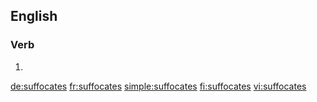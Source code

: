 ==English==

===Verb===
{{head|en}}

# {{en-third-person singular of|suffocate}}

[[de:suffocates]]
[[fr:suffocates]]
[[simple:suffocates]]
[[fi:suffocates]]
[[vi:suffocates]]